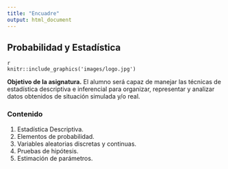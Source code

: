 ```yaml
---
title: "Encuadre"
output: html_document
---
```


## Probabilidad y Estadística

```
{r, out.width='25%', fig.align='center', fig.cap='logo', echo = FALSE}
knitr::include_graphics('images/logo.jpg')
```

**Objetivo de la asignatura.** El alumno será capaz de manejar las técnicas de estadística descriptiva e inferencial para organizar, representar y analizar datos obtenidos de situación simulada y/o real.

### Contenido

1. Estadística Descriptiva.
2. Elementos de probabilidad.
3. Variables aleatorias discretas y continuas.
4. Pruebas de hipótesis.
5. Estimación de parámetros.